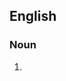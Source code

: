 {{also|bellybuttons|belly-buttons}}

==English==

===Noun===
{{head|en|noun form}}

# {{plural of|en|belly button}}